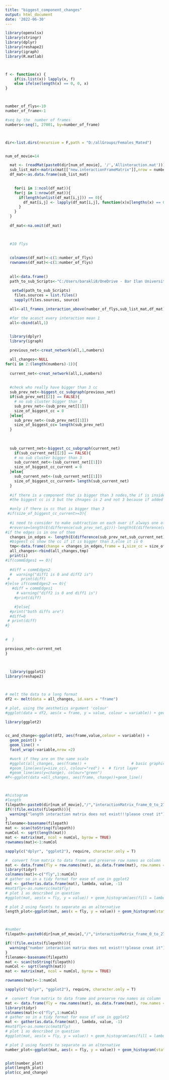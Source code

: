 ```yaml
---
title: "biggest_component_changes"
output: html_document
date: '2022-06-30'
---
```



```r


library(openxlsx)
library(stringr)
library(dplyr)
library(reshape2)
library(igraph)
library(R.matlab)



f <- function(x) {
    if(is.list(x)) lapply(x, f)
    else ifelse(length(x) == 0, 0, x)
}



number_of_flys<-10
number_of_frame<-1

#seq by the  number of frames
numbers<-seq(1, 27001, by=number_of_frame)



dir<-list.dirs(recursive = F,path = "D:/allGroups/Females_Mated")


num_of_movie=14

  mat <- (readMat(paste0(dir[num_of_movie], '/','Allinteraction.mat'))) # read each MAT file
  sub_list_mat<-matrix(mat[["new.interactionFrameMatrix"]],nrow = number_of_flys, ncol = number_of_flys)
  df_mat<-as.data.frame(sub_list_mat)
  

    for(i in 1:ncol(df_mat)){
    for(j in 1:nrow(df_mat)){
      if(length(unlist(df_mat[i,j])) == 0){
        df_mat[i,j] <- lapply(df_mat[i,j], function(x)x[lengths(x) == 0] <- 0)
      }
    }
  }
  
  df_mat<-na.omit(df_mat)

  

  #10 flys
  
  
  colnames(df_mat)<-c(1:number_of_flys)
  rownames(df_mat)<-c(1:number_of_flys)
  
  
  all<-data.frame()
  path_to_sub_Scripts<-"C:/Users/barakli8/OneDrive - Bar Ilan University/Lital/code/interactions_network/dynamic/sub_scripts"
  
   setwd(path_to_sub_Scripts)
    files.sources = list.files()
    sapply(files.sources, source)

  all<-all_frames_interaction_above(number_of_flys,sub_list_mat,df_mat)

  #for the acasct every interaction mean 1 
  all<-cbind(all,1)


  library(dplyr)
  library(igraph)
  
  previous_net<-creat_network(all,1,numbers)

  all_changes<-NULL
for(i in 2:(length(numbers)-1)){
  
  current_net<-creat_network(all,i,numbers)
  
  
  #check who really have bigger than 3 cc
  sub_prev_net<-biggest_cc_subgraph(previous_net)
  if(sub_prev_net[[2]] == FALSE){
    # no sub cluster bigger than 3
    sub_prev_net<-(sub_prev_net[[1]])
    size_of_biggest_cc = 0
  }else{
    sub_prev_net<-(sub_prev_net[[1]])
    size_of_biggest_cc= length(sub_prev_net)
  }
  
  
  
  sub_current_net<-biggest_cc_subgraph(current_net)
    if(sub_current_net[[2]] == FALSE){
    # no sub cluster bigger than 3
    sub_current_net<-(sub_current_net[[1]])
    size_of_biggest_cc_current = 0
  }else{
    sub_current_net<-(sub_current_net[[1]])
    size_of_biggest_cc_current= length(sub_current_net)
  }
  
  #if there is a component that is bigger than 3 nodes,the if is inside biggest_cc_subgraph script
  #the biggest cc is 3 but the chnages is 2 and not 3 because if added the

  #only if there is cc that is bigger than 3
 #if(size_of_biggest_cc_current>=3){
    
  #i need to consider to make subtraction on each over if always one of them is 0
  #reverse=length(E(difference(sub_prev_net,g1)))-length(E(difference(u2,u1)))
#if the edges is in one of them 
  changes_in_edges <- length(E(difference(sub_prev_net,sub_current_net)))+length(E(difference(sub_current_net,sub_prev_net)))
  #bigeest cc show the cc if it is bigger than 3,else it is 0
  tmp<-data.frame(change = changes_in_edges,frame = i,size_cc = size_of_biggest_cc_current)
  all_changes<-rbind(all_changes,tmp)
  print(i)
#if(commEdges1 == 0){
  
  #diff = commEdges2
  #  warning("diff1 is 0 and diff2 is")
 #     print(diff)
#}else if(commEdges2 == 0){
   #diff = commEdges1
     # warning("diff2 is 0 and diff1 is")
    #print(diff)

    #}else{
  #print("both diffs are")
  #diff=0
 # print(diff)
#}
  
  
#  }

previous_net<-current_net
}  

  
  
  library(ggplot2)
library(reshape2)



# melt the data to a long format
df2 <- melt(data = all_changes, id.vars = "frame")

# plot, using the aesthetics argument 'colour'
#ggplot(data = df2, aes(x = frame, y = value, colour = variable)) + geom_line()
  
library(ggplot2)


cc_and_change<-ggplot(df2, aes(frame,value,colour = variable)) + 
  geom_point() + 
  geom_line() +
  facet_wrap(~variable,nrow =2)

  #work if they are on the same scale
  #ggplot(all_changes, aes(frame)) +                    # basic graphical object
  #geom_line(aes(y=size_cc), colour="red") +  # first layer
  #geom_line(aes(y=change), colour="green") 
#P<-ggplot(data =all_changes, aes(frame, change))+geom_line()



#histogram
#length
filepath<-paste0(dir[num_of_movie],"/","interactionMatrix_frame_0_to_27000_gap_120_interaction_length.txt")
if(!(file.exists(filepath))){
  warning("length interaction matrix does not exist!!!please creat it")
}
filename<-basename(filepath)
mat <- scan(toString(filepath))
numCol <- sqrt(length(mat))
mat <- matrix(mat, ncol = numCol, byrow = TRUE)
rownames(mat)<-1:numCol

sapply(c("dplyr", "ggplot2"), require, character.only = T)

#  convert from matrix to data frame and preserve row names as column
mat <- data.frame(fly = row.names(mat), as.data.frame(mat), row.names = NULL)
library(tidyr)
colnames(mat)<-c("fly",1:numCol)
# gather so in a tidy format for ease of use in ggplot2
mat <- gather(as.data.frame(mat), lambda, value, -1)
#mat$fly<-as.numeric(mat$fly)
# plot 1 as described in question
#ggplot(mat, aes(x = fly, y = value)) + geom_histogram(aes(fill = lambda), stat = "identity", position = "dodge")        

# plot 2 using facets to separate as an alternative
length_plot<-ggplot(mat, aes(x = fly, y = value)) + geom_histogram(stat = "identity") + facet_grid(. ~ lambda)+ggtitle(filename)



#number
filepath<-paste0(dir[num_of_movie],"/","interactionMatrix_frame_0_to_27000_gap_120_interaction_number.txt")

if(!(file.exists(filepath))){
  warning("number interaction matrix does not exist!!!please creat it")
}
filename<-basename(filepath)
mat <- scan(toString(filepath))
numCol <- sqrt(length(mat))
mat <- matrix(mat, ncol = numCol, byrow = TRUE)

rownames(mat)<-1:numCol

sapply(c("dplyr", "ggplot2"), require, character.only = T)

#  convert from matrix to data frame and preserve row names as column
mat <- data.frame(fly = row.names(mat), as.data.frame(mat), row.names = NULL)
library(tidyr)
colnames(mat)<-c("fly",1:numCol)
# gather so in a tidy format for ease of use in ggplot2
mat <- gather(as.data.frame(mat), lambda, value, -1)
#mat$fly<-as.numeric(mat$fly)
# plot 1 as described in question
#ggplot(mat, aes(x = fly, y = value)) + geom_histogram(aes(fill = lambda), stat = "identity", position = "dodge")        

# plot 2 using facets to separate as an alternative
number_plot<-ggplot(mat, aes(x = fly, y = value)) + geom_histogram(stat = "identity") + facet_grid(. ~ lambda)+ggtitle(filename)


plot(number_plot)
plot(length_plot)
plot(cc_and_change)

```
